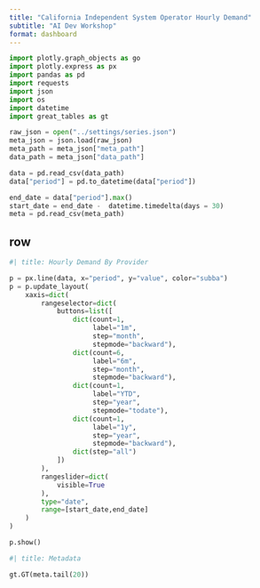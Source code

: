 ```yaml
--- 
title: "California Independent System Operator Hourly Demand"
subtitle: "AI Dev Workshop"
format: dashboard
--- 
```


```python
import plotly.graph_objects as go
import plotly.express as px
import pandas as pd
import requests
import json
import os
import datetime
import great_tables as gt
```

```python
raw_json = open("../settings/series.json")
meta_json = json.load(raw_json)
meta_path = meta_json["meta_path"]
data_path = meta_json["data_path"]

data = pd.read_csv(data_path)
data["period"] = pd.to_datetime(data["period"])

end_date = data["period"].max()
start_date = end_date -  datetime.timedelta(days = 30)
meta = pd.read_csv(meta_path)
```

## row {.tabset}

```python
#| title: Hourly Demand By Provider 

p = px.line(data, x="period", y="value", color="subba")
p = p.update_layout(
    xaxis=dict(
        rangeselector=dict(
            buttons=list([
                dict(count=1,
                     label="1m",
                     step="month",
                     stepmode="backward"),
                dict(count=6,
                     label="6m",
                     step="month",
                     stepmode="backward"),
                dict(count=1,
                     label="YTD",
                     step="year",
                     stepmode="todate"),
                dict(count=1,
                     label="1y",
                     step="year",
                     stepmode="backward"),
                dict(step="all")
            ])
        ),
        rangeslider=dict(
            visible=True
        ),
        type="date",
        range=[start_date,end_date]
    )
)

p.show()
```

```python
#| title: Metadata

gt.GT(meta.tail(20))
```